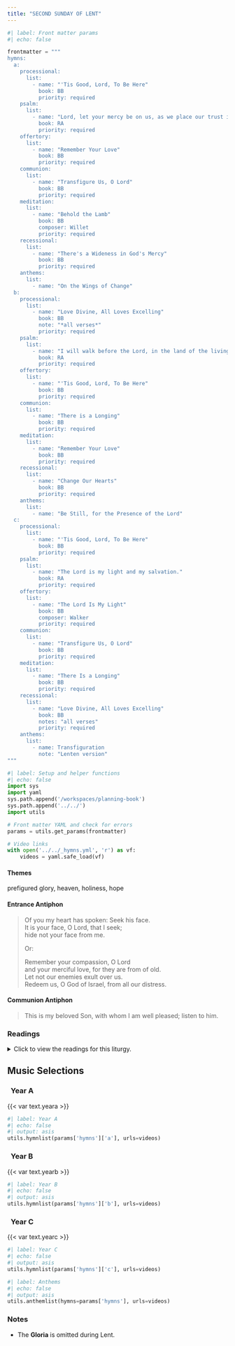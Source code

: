 ```yaml
---
title: "SECOND SUNDAY OF LENT"
---
```


```python
#| label: Front matter params
#| echo: false

frontmatter = """
hymns:
  a:
    processional:
      list:
        - name: "'Tis Good, Lord, To Be Here"
          book: BB
          priority: required
    psalm:
      list:
        - name: "Lord, let your mercy be on us, as we place our trust in you."
          book: RA
          priority: required
    offertory:
      list:
        - name: "Remember Your Love"
          book: BB
          priority: required
    communion:
      list:
        - name: "Transfigure Us, O Lord"
          book: BB
          priority: required
    meditation:
      list:
        - name: "Behold the Lamb"
          book: BB
          composer: Willet
          priority: required
    recessional:
      list:
        - name: "There's a Wideness in God's Mercy"
          book: BB
          priority: required
    anthems:
      list:
        - name: "On the Wings of Change"
  b:
    processional:
      list:
        - name: "Love Divine, All Loves Excelling"
          book: BB
          note: "*all verses*"
          priority: required
    psalm:
      list:
        - name: "I will walk before the Lord, in the land of the living."
          book: RA
          priority: required
    offertory:
      list:
        - name: "'Tis Good, Lord, To Be Here"
          book: BB
          priority: required
    communion:
      list:
        - name: "There is a Longing"
          book: BB
          priority: required
    meditation:
      list:
        - name: "Remember Your Love"
          book: BB
          priority: required
    recessional:
      list:
        - name: "Change Our Hearts"
          book: BB
          priority: required
    anthems:
      list:
        - name: "Be Still, for the Presence of the Lord"
  c:
    processional:
      list:
        - name: "'Tis Good, Lord, To Be Here"
          book: BB
          priority: required
    psalm:
      list:
        - name: "The Lord is my light and my salvation."
          book: RA
          priority: required
    offertory:
      list:
        - name: "The Lord Is My Light"
          book: BB
          composer: Walker
          priority: required
    communion:
      list:
        - name: "Transfigure Us, O Lord"
          book: BB
          priority: required
    meditation:
      list:
        - name: "There Is a Longing"
          book: BB
          priority: required
    recessional:
      list:
        - name: "Love Divine, All Loves Excelling"
          book: BB
          notes: "all verses"
          priority: required
    anthems:
      list:
        - name: Transfiguration
          note: "Lenten version"
"""
```

```python
#| label: Setup and helper functions
#| echo: false
import sys
import yaml
sys.path.append('/workspaces/planning-book')
sys.path.append('../../')
import utils

# Front matter YAML and check for errors
params = utils.get_params(frontmatter)

# Video links
with open('../../_hymns.yml', 'r') as vf:
    videos = yaml.safe_load(vf)
```

:::  {.red}
#### **Themes**
:::

prefigured glory, heaven, holiness, hope

:::  {.red}
#### **Entrance Antiphon**
:::

> Of you my heart has spoken: Seek his face.  
> It is your face, O Lord, that I seek;  
> hide not your face from me.  
>  
> [Or:]{.red}  
>  
> Remember your compassion, O Lord  
> and your merciful love, for they are from of old.  
> Let not our enemies exult over us.  
> Redeem us, O God of Israel, from all our distress.

:::  {.red}
#### **Communion Antiphon**
:::

> This is my beloved Son, with whom I am well pleased;
listen to him.

:::: {.content-visible when-format="html"}
::: {.red}
### Readings
:::

<details>
  <summary>Click to view the readings for this liturgy.</summary>

::: {.titlered}
### &nbsp; Year A
:::

::: {.red}
#### First Reading [Genesis 12:1-4a]{style="float:right" .small}
:::

The LORD said to Abram:  
“Go forth from the land of your kinsfolk  
and from your father’s house to a land that I will show you.  

“I will make of you a great nation,  
and I will bless you;  
I will make your name great,  
so that you will be a blessing.  
I will bless those who bless you  
and curse those who curse you.  
All the communities of the earth. 
shall find blessing in you.”  

Abram went as the LORD directed him.  

***

::: {.red}
#### Responsorial Psalm [Psalm 33:4-5, 18-19, 20, 22]{style="float:right" .small}
:::

**[℟.]{.red}** **Lord, let your mercy be on us, as we place our trust in you.**  

Upright is the word of the LORD,  
and all his works are trustworthy.    
He loves justice and right;  
of the kindness of the LORD the earth is full. **[℟.]{.red}**  

See, the eyes of the LORD are upon those who fear him,  
upon those who hope for his kindness,  
To deliver them from death  
and preserve them in spite of famine. **[℟.]{.red}**  

Our soul waits for the LORD,  
who is our help and our shield.  
May your kindness, O LORD, be upon us  
who have put our hope in you. **[℟.]{.red}**  

***

::: {.red}
#### Second Reading [2 Timothy 1:8b-10]{style="float:right" .small}
:::

Beloved:  
Bear your share of hardship for the gospel  
with the strength that comes from God.  

He saved us and called us to a holy life,  
not according to our works  
but according to his own design  
and the grace bestowed on us in Christ Jesus before time began,  
but now made manifest  
through the appearance of our savior Christ Jesus,  
who destroyed death and brought life and immortality  
to light through the gospel.  

***

::: {.red}
#### Gospel Acclamation [Matthew 17:5]{style="float:right" .small}
:::

**[℟.]{.red}** **Praise to you, Lord Jesus Christ, king of endless glory.**  
From the shining cloud the Father’s voice is heard:  
This is my beloved Son, hear him. **[℟.]{.red}**

***

::: {.red}
#### Gospel [Matthew 17:1-9]{style="float:right" .small}
:::

Jesus took Peter, James, and John his brother,  
and led them up a high mountain by themselves.  
And he was transfigured before them;  
his face shone like the sun  
and his clothes became white as light.  
And behold, Moses and Elijah appeared to them,  
conversing with him.  
Then Peter said to Jesus in reply,  
“Lord, it is good that we are here.  
If you wish, I will make three tents here,  
one for you, one for Moses, and one for Elijah.”  
While he was still speaking, behold,  
a bright cloud cast a shadow over them,  
then from the cloud came a voice that said,  
“This is my beloved Son, with whom I am well pleased;  
listen to him.”  
When the disciples heard this, they fell prostrate  
and were very much afraid.  
But Jesus came and touched them, saying,  
“Rise, and do not be afraid.”  
And when the disciples raised their eyes,  
they saw no one else but Jesus alone.  

As they were coming down from the mountain,  
Jesus charged them,  
“Do not tell the vision to anyone  
until the Son of Man has been raised from the dead.”  

::: {.centered}
{{< var symbols.cross >}} &nbsp; {{< var symbols.cross >}} &nbsp; {{< var symbols.cross >}}
:::

::: {.titlered}
### &nbsp; Year B
:::

::: {.red}
#### First Reading [Genesis 22:1-2, 9a, 10-13, 15-18]{style="float:right" .small}
:::

God put Abraham to the test.  
He called to him, "Abraham!"  
"Here I am!" he replied.  
Then God said:  
"Take your son Isaac, your only one, whom you love,  
and go to the land of Moriah.  
There you shall offer him up as a holocaust  
on a height that I will point out to you."  

When they came to the place of which God had told him,  
Abraham built an altar there and arranged the wood on it.  
Then he reached out and took the knife to slaughter his son.  
But the LORD's messenger called to him from heaven,  
"Abraham, Abraham!"  
"Here I am!" he answered.  
"Do not lay your hand on the boy," said the messenger.  
"Do not do the least thing to him.  
I know now how devoted you are to God,  
since you did not withhold from me your own beloved son."  
As Abraham looked about,  
he spied a ram caught by its horns in the thicket.  
So he went and took the ram  
and offered it up as a holocaust in place of his son.  

Again the LORD's messenger called to Abraham from heaven and said:  
"I swear by myself, declares the LORD,  
that because you acted as you did  
in not withholding from me your beloved son,  
I will bless you abundantly  
and make your descendants as countless  
as the stars of the sky and the sands of the seashore;  
your descendants shall take possession  
of the gates of their enemies,  
and in your descendants all the nations of the earth  
shall find blessing—  
all this because you obeyed my command."  

***

::: {.red}
#### Responsorial Psalm [Psalm 116:10, 15, 16-17, 18-19]{style="float:right" .small}
:::

**[℟.]{.red}** **I will walk before the Lord, in the land of the living.**  

I believed, even when I said,  
"I am greatly afflicted."  
Precious in the eyes of the LORD  
is the death of his faithful ones. **[℟.]{.red}**  

O LORD, I am your servant;  
I am your servant, the son of your handmaid;  
you have loosed my bonds.  
To you will I offer sacrifice of thanksgiving,  
and I will call upon the name of the LORD. **[℟.]{.red}**  

My vows to the LORD I will pay  
in the presence of all his people,  
In the courts of the house of the LORD,  
in your midst, O Jerusalem. **[℟.]{.red}**  

***

::: {.red}
#### Second Reading [Romans 8:31b-34]{style="float:right" .small}
:::

Brothers and sisters:  
If God is for us, who can be against us?  
He who did not spare his own Son  
but handed him over for us all,  
how will he not also give us everything else along with him?  

Who will bring a charge against God's chosen ones?  
It is God who acquits us, who will condemn?  
Christ Jesus it is who died—or, rather, was raised—  
who also is at the right hand of God,  
who indeed intercedes for us.  

***

::: {.red}
#### Gospel Acclamation [Cf. Matthew 17:5]{style="float:right" .small}
:::

**[℟.]{.red}** **Praise to you, Lord Jesus Christ, king of endless glory.**  
From the shining cloud the Father's voice is heard:  
This is my beloved Son, listen to him. **[℟.]{.red}**  

***

::: {.red}
#### Gospel [Mark 9:2-10]{style="float:right" .small}
:::

Jesus took Peter, James, and John  
and led them up a high mountain apart by themselves.  
And he was transfigured before them,  
and his clothes became dazzling white,  
such as no fuller on earth could bleach them.  
Then Elijah appeared to them along with Moses,  
and they were conversing with Jesus.  
Then Peter said to Jesus in reply,  
"Rabbi, it is good that we are here!  
Let us make three tents:  
one for you, one for Moses, and one for Elijah."  
He hardly knew what to say, they were so terrified.  
Then a cloud came, casting a shadow over them;  
from the cloud came a voice,  
"This is my beloved Son. Listen to him."  
Suddenly, looking around, they no longer saw anyone  
but Jesus alone with them.  

As they were coming down from the mountain,  
he charged them not to relate what they had seen to anyone,  
except when the Son of Man had risen from the dead.  
So they kept the matter to themselves,  
questioning what rising from the dead meant.  

::: {.centered}
{{< var symbols.cross >}} &nbsp; {{< var symbols.cross >}} &nbsp; {{< var symbols.cross >}}
:::

::: {.titlered}
### &nbsp; Year C
:::

::: {.red}
#### First Reading [Genesis 15:5-12, 17-18]{style="float:right" .small}
:::

The Lord God took Abram outside and said,  
“Look up at the sky and count the stars, if you can.  
Just so,” he added, “shall your descendants be.”  
Abram put his faith in the LORD,  
who credited it to him as an act of righteousness.  

He then said to him,  
“I am the LORD who brought you from Ur of the Chaldeans  
to give you this land as a possession.”  
“O Lord GOD,” he asked,  
“how am I to know that I shall possess it?”  
He answered him,  
“Bring me a three-year-old heifer, a three-year-old she-goat,  
a three-year-old ram, a turtledove, and a young pigeon.”  
Abram brought him all these, split them in two,  
and placed each half opposite the other;  
but the birds he did not cut up.  
Birds of prey swooped down on the carcasses,  
but Abram stayed with them.  
As the sun was about to set, a trance fell upon Abram,  
and a deep, terrifying darkness enveloped him.  

When the sun had set and it was dark,  
there appeared a smoking fire pot and a flaming torch,  
which passed between those pieces.  
It was on that occasion that the LORD made a covenant with Abram,  
saying: “To your descendants I give this land,  
from the Wadi of Egypt to the Great River, the Euphrates.”  

***

::: {.red}
#### Responsorial Psalm [Psalm 27:1, 7-8, 8-9, 13-14]{style="float:right" .small}
:::

**[℟.]{.red}** **The Lord is my light and my salvation.**  

The LORD is my light and my salvation;  
&emsp; whom should I fear?  
The LORD is my life’s refuge;  
&emsp; of whom should I be afraid? **[℟.]{.red}**  

Hear, O LORD, the sound of my call;  
&emsp; have pity on me, and answer me.  
Of you my heart speaks; you my glance seeks. **[℟.]{.red}**  

Your presence, O LORD, I seek.  
&emsp; Hide not your face from me;  
do not in anger repel your servant.  
&emsp; You are my helper: cast me not off. **[℟.]{.red}**  

I believe that I shall see the bounty of the LORD  
&emsp; in the land of the living.  
Wait for the LORD with courage;  
&emsp; be stouthearted, and wait for the LORD. **[℟.]{.red}**  

***

::: {.red}
#### Second Reading [Philippians 3:17—4:1 or 3:20—4:1]{style="float:right" .small}
:::

Join with others in being imitators of me, brothers and sisters,  
and observe those who thus conduct themselves  
according to the model you have in us.  
For many, as I have often told you  
and now tell you even in tears,  
conduct themselves as enemies of the cross of Christ.  
Their end is destruction.  
Their God is their stomach;  
their glory is in their “shame.”  
Their minds are occupied with earthly things.  
But our citizenship is in heaven,  
and from it we also await a savior, the Lord Jesus Christ.  
He will change our lowly body  
to conform with his glorified body  
by the power that enables him also  
to bring all things into subjection to himself.  

Therefore, my brothers and sisters,  
whom I love and long for, my joy and crown,  
in this way stand firm in the Lord.  

[Or:]{.red}  

Brothers and sisters:  
Our citizenship is in heaven,  
and from it we also await a savior, the Lord Jesus Christ.  
He will change our lowly body  
to conform with his glorified body  
by the power that enables him also  
to bring all things into subjection to himself.  

Therefore, my brothers and sisters,  
whom I love and long for, my joy and crown,  
in this way stand firm in the Lord, beloved.  

***

::: {.red}
#### Gospel Acclamation [Cf. Matthew 17:5]{style="float:right" .small}
:::

**[℟.]{.red}** **Praise to you, Lord Jesus Christ, king of endless glory.**  
From the shining cloud the Father’s voice is heard:  
This is my beloved Son, hear him. **[℟.]{.red}** 

***

::: {.red}
#### Gospel [Luke 9:28b-36]{style="float:right" .small}
:::

Jesus took Peter, John, and James  
and went up the mountain to pray.  
While he was praying his face changed in appearance  
and his clothing became dazzling white.  
And behold, two men were conversing with him, Moses and Elijah,  
who appeared in glory and spoke of his exodus  
that he was going to accomplish in Jerusalem.  
Peter and his companions had been overcome by sleep,  
but becoming fully awake,  
they saw his glory and the two men standing with him.  
As they were about to part from him, Peter said to Jesus,  
“Master, it is good that we are here;  
let us make three tents,  
one for you, one for Moses, and one for Elijah.”  
But he did not know what he was saying.  
While he was still speaking,  
a cloud came and cast a shadow over them,  
and they became frightened when they entered the cloud.  
Then from the cloud came a voice that said,  
“This is my chosen Son; listen to him.”  
After the voice had spoken, Jesus was found alone.  
They fell silent and did not at that time  
tell anyone what they had seen.  

::: {.centered}
{{< var symbols.cross >}} &nbsp; {{< var symbols.cross >}} &nbsp; {{< var symbols.cross >}}
:::

</details>
::::

::: {.red}
## Music Selections
:::

::: {.titlered}
### &nbsp; Year A
:::
{{< var text.yeara >}}

```python
#| label: Year A
#| echo: false
#| output: asis
utils.hymnlist(params['hymns']['a'], urls=videos)
```

::: {.titlered}
### &nbsp; Year B
:::
{{< var text.yearb >}}

```python
#| label: Year B
#| echo: false
#| output: asis
utils.hymnlist(params['hymns']['b'], urls=videos)
```

::: {.titlered}
### &nbsp; Year C
:::
{{< var text.yearc >}}

```python
#| label: Year C
#| echo: false
#| output: asis
utils.hymnlist(params['hymns']['c'], urls=videos)
```


```python
#| label: Anthems
#| echo: false
#| output: asis
utils.anthemlist(hymns=params['hymns'], urls=videos)
```

::: {.red}
### Notes
:::

* The **Gloria** is omitted during Lent.